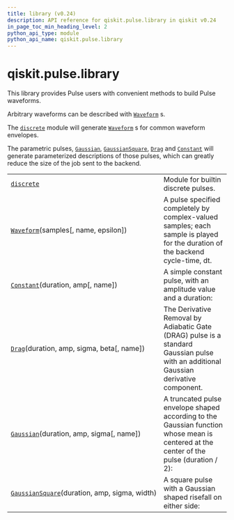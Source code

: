 ```yaml
---
title: library (v0.24)
description: API reference for qiskit.pulse.library in qiskit v0.24
in_page_toc_min_heading_level: 2
python_api_type: module
python_api_name: qiskit.pulse.library
---
```


<span id="module-qiskit.pulse.library" />

<span id="qiskit-pulse-library" />

# qiskit.pulse.library

This library provides Pulse users with convenient methods to build Pulse waveforms.

Arbitrary waveforms can be described with [`Waveform`](qiskit.pulse.library.Waveform "qiskit.pulse.library.Waveform") s.

The [`discrete`](qiskit.pulse.library.discrete#module-qiskit.pulse.library.discrete "qiskit.pulse.library.discrete") module will generate [`Waveform`](qiskit.pulse.library.Waveform "qiskit.pulse.library.Waveform") s for common waveform envelopes.

The parametric pulses, [`Gaussian`](qiskit.pulse.library.Gaussian "qiskit.pulse.library.Gaussian"), [`GaussianSquare`](qiskit.pulse.library.GaussianSquare "qiskit.pulse.library.GaussianSquare"), [`Drag`](qiskit.pulse.library.Drag "qiskit.pulse.library.Drag") and [`Constant`](qiskit.pulse.library.Constant "qiskit.pulse.library.Constant") will generate parameterized descriptions of those pulses, which can greatly reduce the size of the job sent to the backend.

|                                                                                                                            |                                                                                                                                        |
| -------------------------------------------------------------------------------------------------------------------------- | -------------------------------------------------------------------------------------------------------------------------------------- |
| [`discrete`](qiskit.pulse.library.discrete#module-qiskit.pulse.library.discrete "qiskit.pulse.library.discrete")           | Module for builtin discrete pulses.                                                                                                    |
| [`Waveform`](qiskit.pulse.library.Waveform "qiskit.pulse.library.Waveform")(samples\[, name, epsilon])                     | A pulse specified completely by complex-valued samples; each sample is played for the duration of the backend cycle-time, dt.          |
| [`Constant`](qiskit.pulse.library.Constant "qiskit.pulse.library.Constant")(duration, amp\[, name])                        | A simple constant pulse, with an amplitude value and a duration:                                                                       |
| [`Drag`](qiskit.pulse.library.Drag "qiskit.pulse.library.Drag")(duration, amp, sigma, beta\[, name])                       | The Derivative Removal by Adiabatic Gate (DRAG) pulse is a standard Gaussian pulse with an additional Gaussian derivative component.   |
| [`Gaussian`](qiskit.pulse.library.Gaussian "qiskit.pulse.library.Gaussian")(duration, amp, sigma\[, name])                 | A truncated pulse envelope shaped according to the Gaussian function whose mean is centered at the center of the pulse (duration / 2): |
| [`GaussianSquare`](qiskit.pulse.library.GaussianSquare "qiskit.pulse.library.GaussianSquare")(duration, amp, sigma, width) | A square pulse with a Gaussian shaped risefall on either side:                                                                         |

